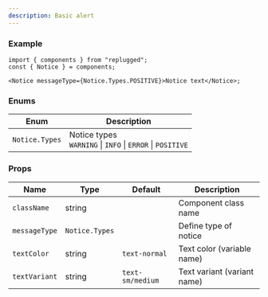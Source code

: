 ```yaml
---
description: Basic alert
---
```



<RequiredNotice />

<!-- HelpMessage -->

### Example

```tsx
import { components } from "replugged";
const { Notice } = components;

<Notice messageType={Notice.Types.POSITIVE}>Notice text</Notice>;
```

### Enums

| Enum           | Description                                                     |
| -------------- | --------------------------------------------------------------- |
| `Notice.Types` | Notice types <br />`WARNING` \| `INFO` \| `ERROR` \| `POSITIVE` |

### Props

| Name          | Type                        | Default          | Description                 |
| ------------- | --------------------------- | ---------------- | --------------------------- |
| `className`   | string                      |                  | Component class name        |
| `messageType` | <Required /> `Notice.Types` |                  | Define type of notice       |
| `textColor`   | string                      | `text-normal`    | Text color (variable name)  |
| `textVariant` | string                      | `text-sm/medium` | Text variant (variant name) |
